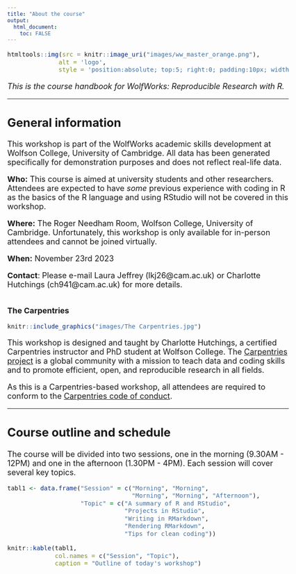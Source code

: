 ```yaml
---
title: "About the course"
output: 
  html_document:
    toc: FALSE
---
```


<style type="text/css">

body, td {
   font-size: 18px;
}
code.r{
  font-size: 14px;
}
pre {
  font-size: 14px
}
</style>

```r
htmltools::img(src = knitr::image_uri("images/ww_master_orange.png"), 
              alt = 'logo', 
              style = 'position:absolute; top:5; right:0; padding:10px; width:170px; height:120px')
```

*This is the course handbook for WolfWorks: Reproducible Research with R.*

***

## General information  

This workshop is part of the WolfWorks academic skills development at Wolfson 
College, University of Cambridge. All data has been generated specifically for 
demonstration purposes and does not reflect real-life data.  
  
**Who:** This course is aimed at university students and other researchers. 
Attendees are expected to have *some* previous experience with coding in R as the
basics of the R language and using RStudio will not be covered in this workshop.

**Where:** The Roger Needham Room, Wolfson College, University of Cambridge. 
Unfortunately, this workshop is only available for in-person attendees and cannot
be joined virtually.  

**When:** November 23rd 2023  

**Contact**: Please e-mail Laura Jeffrey (lkj26@cam.ac.uk) or Charlotte Hutchings
(ch941@cam.ac.uk) for more details.  
\


**The Carpentries** 

```r
knitr::include_graphics("images/The Carpentries.jpg")
```

This workshop is designed and taught by Charlotte Hutchings, a certified 
Carpentries instructor and PhD student at Wolfson College. The [Carpentries project](https://carpentries.org/index.html) 
is a global community with a mission to teach data and coding skills and to 
promote efficient, open, and reproducible research in all fields.  
  
As this is a Carpentries-based workshop, all attendees are required to conform to
the [Carpentries code of conduct](https://docs.carpentries.org/topic_folders/policies/code-of-conduct.html). 
\

***

## Course outline and schedule  
The course will be divided into two sessions, one in the morning (9.30AM - 12PM)
and one in the afternoon (1.30PM - 4PM). Each session will cover several key 
topics. 

```r
tabl1 <- data.frame("Session" = c("Morning", "Morning",
                                  "Morning", "Morning", "Afternoon"),
                    "Topic" = c("A summary of R and RStudio", 
                                "Projects in RStudio", 
                                "Writing in RMarkdown",
                                "Rendering RMarkdown",
                                "Tips for clean coding"))

knitr::kable(tabl1, 
             col.names = c("Session", "Topic"),
             caption = "Outline of today's workshop")
```
\
